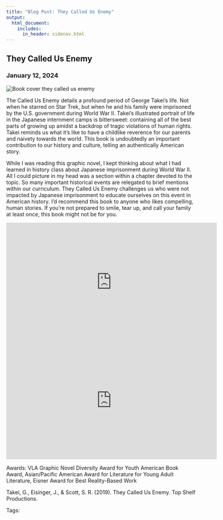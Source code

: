 ```yaml
---
title: "Blog Post: They Called Us Enemy"
output: 
  html_document:
    includes:
      in_header: sidenav.html
---
```

<!-- Page content -->
<div class="main">
<div class="card">

# They Called Us Enemy
### January 12, 2024

<img class="cover" src="./media/cover-they_called_us.jpeg" alt="Book cover they called us enemy">
<!-- https://en.wikipedia.org/wiki/They_Called_Us_Enemy -->

The Called Us Enemy details a profound period of George Takei’s life. Not when he starred on Star Trek, but when he and his family were imprisoned by the U.S. government during World War II. Takei’s illustrated portrait of life in the Japanese internment camps is bittersweet: containing all of the best parts of growing up amidst a backdrop of tragic violations of human rights. Takei reminds us what it’s like to have a childlike reverence for our parents and naivety towards the world. This book is undoubtedly an important contribution to our history and culture, telling an authentically American story.

While I was reading this graphic novel, I kept thinking about what I had learned in history class about Japanese imprisonment during World War II. All I could picture in my head was a section within a chapter devoted to the topic. So many important historical events are relegated to brief mentions within our curriculum. They Called Us Enemy challenges us who were not impacted by Japanese imprisonment to educate ourselves on this event in American history. I’d recommend this book to anyone who likes compelling, human stories. If you’re not prepared to smile, tear up, and call your family at least once, this book might not be for you.

<iframe width="560" height="315" src="https://www.youtube.com/embed/ZQP23uqxQoA?si=hEvLgTPZdmg_FbH-" title="YouTube video player" frameborder="0" allow="accelerometer; autoplay; clipboard-write; encrypted-media; gyroscope; picture-in-picture; web-share" allowfullscreen></iframe>

<iframe width="560" height="315" src="https://www.youtube.com/embed/LeBKBFAPwNc?si=kxDHQbliDAQUSPrD" title="YouTube video player" frameborder="0" allow="accelerometer; autoplay; clipboard-write; encrypted-media; gyroscope; picture-in-picture; web-share" allowfullscreen></iframe>

Awards: VLA Graphic Novel Diversity Award for Youth	American Book Award, Asian/Pacific American Award for Literature for Young Adult Literature, Eisner Award for Best Reality-Based Work

Takei, G., Eisinger, J., & Scott, S. R. (2019). They Called Us Enemy. Top Shelf Productions.

Tags: 

</div>
</div>
